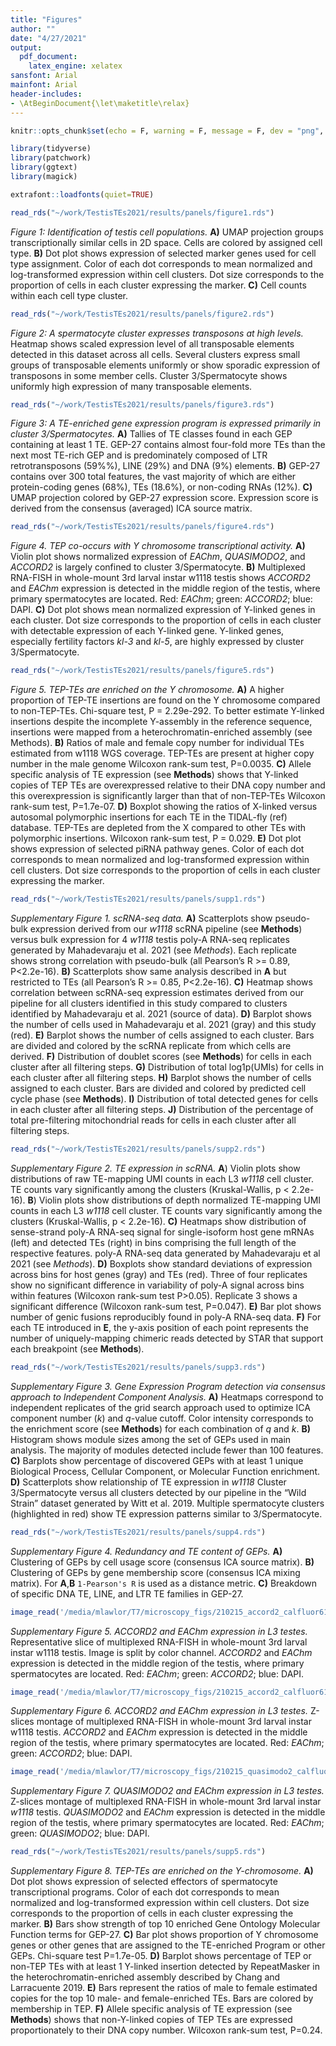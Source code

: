 ```yaml
---
title: "Figures"
author: ""
date: "4/27/2021"
output: 
  pdf_document:
    latex_engine: xelatex
sansfont: Arial
mainfont: Arial
header-includes:
- \AtBeginDocument{\let\maketitle\relax}
---
```


```r
knitr::opts_chunk$set(echo = F, warning = F, message = F, dev = "png", dpi = 200)
```

```r
library(tidyverse)
library(patchwork)
library(ggtext)
library(magick)

extrafont::loadfonts(quiet=TRUE)
```

\newpage

```r
read_rds("~/work/TestisTEs2021/results/panels/figure1.rds")
```

*Figure 1: Identification of testis cell populations.* **A)** UMAP projection groups transcriptionally similar cells in 2D space. Cells are colored by assigned cell type. **B)** Dot plot shows expression of selected marker genes used for cell type assignment. Color of each dot corresponds to mean normalized and log-transformed expression within cell clusters. Dot size corresponds to the proportion of cells in each cluster expressing the marker. **C)** Cell counts within each cell type cluster.

\newpage

```r
read_rds("~/work/TestisTEs2021/results/panels/figure2.rds")
```

*Figure 2: A spermatocyte cluster expresses transposons at high levels.* Heatmap shows scaled expression level of all transposable elements detected in this dataset across all cells. Several clusters express small groups of transposable elements uniformly or show sporadic expression of transposons in some member cells. Cluster 3/Spermatocyte shows uniformly high expression of many transposable elements. 

\newpage

```r
read_rds("~/work/TestisTEs2021/results/panels/figure3.rds")
```

*Figure 3: A TE-enriched gene expression program is expressed primarily in cluster 3/Spermatocytes.* **A)** Tallies of TE classes found in each GEP containing at least 1 TE. GEP-27 contains almost four-fold more TEs than the next most TE-rich GEP and is predominately composed of LTR retrotransposons (59%%), LINE (29%) and DNA (9%) elements. **B)** GEP-27 contains over 300 total features, the vast majority of which are either protein-coding genes (68%), TEs (18.6%), or non-coding RNAs (12%). **C)** UMAP projection colored by GEP-27 expression score. Expression score is derived from the consensus (averaged) ICA source matrix. 

\newpage

```r

read_rds("~/work/TestisTEs2021/results/panels/figure4.rds")
```

*Figure 4.  TEP co-occurs with Y chromosome transcriptional activity.* **A)** Violin plot shows normalized expression of *EAChm*, *QUASIMODO2*, and *ACCORD2* is largely confined to cluster 3/Spermatocyte.  **B)** Multiplexed RNA-FISH in whole-mount 3rd larval instar w1118 testis shows *ACCORD2* and *EAChm* expression is detected in the middle region of the testis, where primary spermatocytes are located. Red: *EAChm*; green: *ACCORD2*; blue: DAPI. **C)** Dot plot shows mean normalized expression of Y-linked genes in each cluster. Dot size corresponds to the proportion of cells in each cluster with detectable expression of each Y-linked gene. Y-linked genes, especially fertility factors *kl-3* and *kl-5*, are highly expressed by cluster 3/Spermatocyte.   

\newpage

```r
read_rds("~/work/TestisTEs2021/results/panels/figure5.rds")
```

*Figure 5. TEP-TEs are enriched on the Y chromosome.* **A)** A higher proportion of TEP-TE insertions are found on the Y chromosome compared to non-TEP-TEs. Chi-square test, P = 2.29e-292. To better estimate Y-linked insertions despite the incomplete Y-assembly in the reference sequence, insertions were mapped from a heterochromatin-enriched assembly (see Methods). **B)**  Ratios of male and female copy number for individual TEs estimated from w1118 WGS coverage. TEP-TEs are present at higher copy number in the male genome Wilcoxon rank-sum test, P=0.0035. **C)** Allele specific analysis of TE expression (see **Methods**) shows that Y-linked copies of TEP TEs are overexpressed relative to their DNA copy number and this overexpression is significantly larger than that of non-TEP-TEs Wilcoxon rank-sum test, P=1.7e-07.  **D)** Boxplot showing the ratios of X-linked versus autosomal polymorphic insertions for each TE in the TIDAL-fly (ref) database. TEP-TEs are depleted from the X compared to other TEs with polymorphic insertions. Wilcoxon rank-sum test, P = 0.029. **E)**  Dot plot shows expression of selected piRNA pathway genes. Color of each dot corresponds to mean normalized and log-transformed expression within cell clusters. Dot size corresponds to the proportion of cells in each cluster expressing the marker.

\newpage

```r
read_rds("~/work/TestisTEs2021/results/panels/supp1.rds")
```

*Supplementary Figure 1. scRNA-seq data.* 
**A)** Scatterplots show pseudo-bulk expression derived from our *w1118* scRNA pipeline (see **Methods**) versus bulk expression for 4 *w1118* testis poly-A RNA-seq replicates generated by Mahadevaraju et al. 2021 (see *Methods*). Each replicate shows strong correlation with pseudo-bulk (all Pearson's R >= 0.89, P<2.2e-16). **B)** Scatterplots show same analysis described in **A** but restricted to TEs (all Pearson's R >= 0.85, P<2.2e-16). **C)** Heatmap shows correlation between scRNA-seq expression estimates derived from our pipeline for all clusters identified in this study compared to clusters identified by Mahadevaraju et al. 2021 (source of data). **D)** Barplot shows the number of cells used in Mahadevaraju et al. 2021 (gray) and this study (red). **E)** Barplot shows the number of cells assigned to each cluster. Bars are divided and colored by the scRNA replicate from which cells are derived. **F)** Distribution of doublet scores (see **Methods**) for cells in each cluster after all filtering steps. **G)** Distribution of total log1p(UMIs) for cells in each cluster after all filtering steps. **H)** Barplot shows the number of cells assigned to each cluster. Bars are divided and colored by predicted cell cycle phase (see **Methods**). **I)** Distribution of total detected genes for cells in each cluster after all filtering steps. **J)** Distribution of the percentage of total pre-filtering mitochondrial reads for cells in each cluster after all filtering steps.

\newpage

```r
read_rds("~/work/TestisTEs2021/results/panels/supp2.rds")
```

*Supplementary Figure 2. TE expression in scRNA.* **A**) Violin plots show distributions of raw TE-mapping UMI counts in each L3 *w1118* cell cluster. TE counts vary significantly among the clusters (Kruskal-Wallis, p < 2.2e-16). **B**) Violin plots show distributions of depth normalized TE-mapping UMI counts in each L3 *w1118* cell cluster. TE counts vary significantly among the clusters (Kruskal-Wallis, p < 2.2e-16). **C)** Heatmaps show distribution of sense-strand poly-A RNA-seq signal for single-isoform host gene mRNAs (left) and detected TEs (right) in bins comprising the full length of the respective features. poly-A RNA-seq data generated by Mahadevaraju et al 2021 (see *Methods*). **D)** Boxplots show standard deviations of expression across bins for host genes (gray) and TEs (red). Three of four replicates show no significant difference in variability of poly-A signal across bins within features (Wilcoxon rank-sum test P>0.05). Replicate 3 shows a significant difference (Wilcoxon rank-sum test, P=0.047). **E)** Bar plot shows number of genic fusions reproducibly found in poly-A RNA-seq data. **F)** For each TE introduced in **E**, the y-axis position of each point represents the number of uniquely-mapping chimeric reads detected by STAR that support each breakpoint (see **Methods**). 

\newpage

```r
read_rds("~/work/TestisTEs2021/results/panels/supp3.rds")
```

*Supplementary Figure 3. Gene Expression Program detection via consensus approach to Independent Component Analysis.* 
**A)** Heatmaps correspond to independent replicates of the grid search approach used to optimize ICA component number (*k*) and *q*-value cutoff. Color intensity corresponds to the enrichment score (see **Methods**) for each combination of *q* and *k*. **B)** Histogram shows module sizes among the set of GEPs used in main analysis. The majority of modules detected include fewer than 100 features. **C)** Barplots show percentage of discovered GEPs with at least 1 unique Biological Process, Cellular Component, or Molecular Function enrichment. **D)** Scatterplots show relationship of TE expression in *w1118* Cluster 3/Spermatocyte versus all clusters detected by our pipeline in the "Wild Strain" dataset generated by Witt et al. 2019. Multiple spermatocyte clusters (highlighted in red) show TE expression patterns similar to 3/Spermatocyte.

\newpage

```r
read_rds("~/work/TestisTEs2021/results/panels/supp4.rds")
```

*Supplementary Figure 4. Redundancy and TE content of GEPs.* **A)** Clustering of GEPs by cell usage score (consensus ICA source matrix). **B)** Clustering of GEPs by gene membership score (consensus ICA mixing matrix). For **A**,**B** `1-Pearson's R` is used as a distance metric. **C)** Breakdown of specific DNA TE, LINE, and LTR TE families in GEP-27.


\newpage

```r
image_read('/media/mlawlor/T7/microscopy_figs/210215_accord2_calfluor610_eachm_quasar670_3p4.slices_1_1.split_channels.png',strip = T, density = 200) %>% image_ggplot()
```

*Supplementary Figure 5. _ACCORD2_ and _EAChm_ expression in L3 testes.*
Representative slice of multiplexed RNA-FISH in whole-mount 3rd larval instar w1118 testis. Image is split by color channel. *ACCORD2* and *EAChm* expression is detected in the middle region of the testis, where primary spermatocytes are located. Red: *EAChm*; green: *ACCORD2*; blue: DAPI. 

\newpage

```r
image_read('/media/mlawlor/T7/microscopy_figs/210215_accord2_calfluor610_eachm_quasar670_3p4.slices_1_30.montage.slices_1_30.montage.png',strip = T,density = 200) %>% image_ggplot()
```

*Supplementary Figure 6. _ACCORD2_ and _EAChm_ expression in L3 testes.* 
Z-slices montage of multiplexed RNA-FISH in whole-mount 3rd larval instar w1118 testis. *ACCORD2* and *EAChm* expression is detected in the middle region of the testis, where primary spermatocytes are located. Red: *EAChm*; green: *ACCORD2*; blue: DAPI. 

\newpage

```r
image_read('/media/mlawlor/T7/microscopy_figs/210215_quasimodo2_calfluor610_eachm_quasar670_slide2_2p.slices_1_19.montage.png',strip = T,density = 200) %>% image_ggplot()
```

*Supplementary Figure 7. _QUASIMODO2_ and _EAChm_ expression in L3 testes.* 
Z-slices montage of multiplexed RNA-FISH in whole-mount 3rd larval instar *w1118* testis. *QUASIMODO2* and *EAChm* expression is detected in the middle region of the testis, where primary spermatocytes are located. Red: *EAChm*; green: *QUASIMODO2*; blue: DAPI. 

\newpage

```r
read_rds("~/work/TestisTEs2021/results/panels/supp5.rds")
```

*Supplementary Figure 8. TEP-TEs are enriched on the Y-chromosome.* 
**A)** Dot plot shows expression of selected effectors of spermatocyte transcriptional programs. Color of each dot corresponds to mean normalized and log-transformed expression within cell clusters. Dot size corresponds to the proportion of cells in each cluster expressing the marker. **B)** Bars show strength of top 10 enriched Gene Ontology Molecular Function terms for GEP-27. **C)** Bar plot shows proportion of Y chromosome genes or other genes that are assigned to the TE-enriched Program or other GEPs. Chi-square test P=1.7e-05. **D)** Barplot shows percentage of TEP or non-TEP TEs with at least 1 Y-linked insertion detected by RepeatMasker in the heterochromatin-enriched assembly described by Chang and Larracuente 2019. **E)** Bars represent the ratios of male to female estimated copies for the top 10 male- and female-enriched TEs. Bars are colored by membership in TEP. **F)** Allele specific analysis of TE expression (see **Methods**) shows that non-Y-linked copies of TEP TEs are expressed proportionately to their DNA copy number. Wilcoxon rank-sum test, P=0.24.
